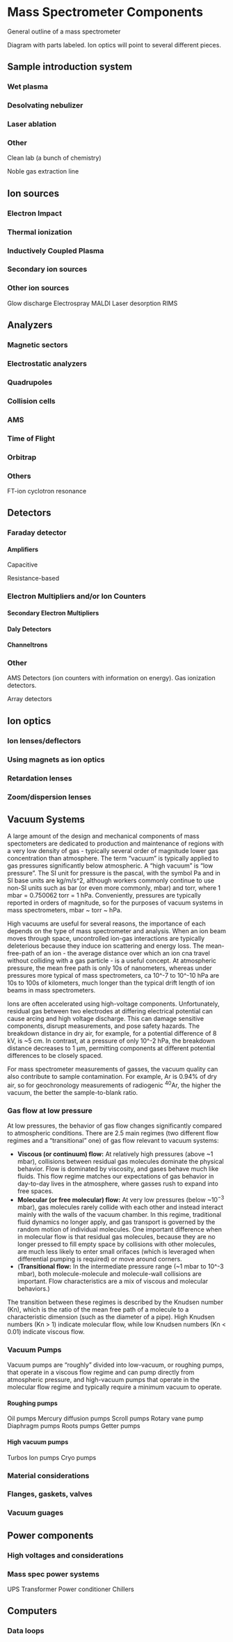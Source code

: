 # Mass Spectrometer Components

General outline of a mass spectrometer

Diagram with parts labeled. Ion optics will point to several different pieces.


## Sample introduction system

### Wet plasma

### Desolvating nebulizer

### Laser ablation

### Other

Clean lab (a bunch of chemistry)

Noble gas extraction line

## Ion sources

### Electron Impact

### Thermal ionization

### Inductively Coupled Plasma

### Secondary ion sources

### Other ion sources

Glow discharge
Electrospray
MALDI
Laser desorption
RIMS

## Analyzers

### Magnetic sectors

### Electrostatic analyzers

### Quadrupoles

### Collision cells

### AMS

### Time of Flight

### Orbitrap

### Others

FT-ion cyclotron resonance


## Detectors

### Faraday detector

#### Amplifiers

Capacitive

Resistance-based

### Electron Multipliers and/or Ion Counters

#### Secondary Electron Multipliers

#### Daly Detectors

#### Channeltrons

### Other

AMS Detectors (ion counters with information on energy). Gas ionization detectors.

Array detectors

## Ion optics

### Ion lenses/deflectors

### Using magnets as ion optics

### Retardation lenses

### Zoom/dispersion lenses

## Vacuum Systems
A large amount of the design and mechanical components of mass spectometers are dedicated to production and maintenance of regions with a very low density of gas - typically several order of magnitude lower gas concentration than atmosphere.  The term "vacuum" is typically applied to gas pressures significantly below atmospheric.  A "high vacuum" is "low pressure".  The SI unit for pressure is the pascal, with the symbol Pa and in SI base units are kg/m/s^2, although workers commonly continue to use non-SI units such as bar (or even more commonly, mbar) and torr, where 1 mbar = 0.750062 torr = 1 hPa.  Conveniently, pressures are typically reported in orders of magnitude, so for the purposes of vacuum systems in mass spectrometers, mbar ~ torr ~ hPa.

High vacuums are useful for several reasons, the importance of each depends on the type of mass spectrometer and analysis.  When an ion beam moves through space, uncontrolled ion-gas interactions are typically deleterious because they induce ion scattering and energy loss.  The mean-free-path of an ion - the average distance over which an ion cna travel without colliding with a gas particle - is a useful concept.  At atmospheric pressure, the mean free path is only 10s of nanometers, whereas under pressures more typical of mass spectrometers, ca 10^-7 to 10^-10 hPa are 10s to 100s of kilometers, much longer than the typical drift length of ion beams in mass spectrometers.

Ions are often accelerated using high-voltage components. Unfortunately, residual gas between two electrodes at differing electrical potential can cause arcing and high voltage discharge. This can damage sensitive components, disrupt measurements, and pose safety hazards.  The breakdown distance in dry air, for example, for a potential difference of 8 kV, is ~5 cm.  In contrast, at a pressure of only 10^-2 hPa, the breakdown distance decreases to 1 μm, permitting components at different potential differences to be closely spaced.

For mass spectrometer measurements of gasses, the vacuum quality can also contribute to sample contamination.  For example, Ar is 0.94% of dry air, so for geochronology measurements of radiogenic $^{40}$Ar, the higher the vacuum, the better the sample-to-blank ratio.

### Gas flow at low pressure
At low pressures, the behavior of gas flow changes significantly compared to atmospheric conditions. There are 2.5 main regimes (two different flow regimes and a "transitional" one) of gas flow relevant to vacuum systems:

- **Viscous (or continuum) flow:** At relatively high pressures (above ~1 mbar), collisions between residual gas molecules dominate the physical behavior. Flow is dominated by viscosity, and gases behave much like fluids.  This flow regime matches our expectations of gas behavior in day-to-day lives in the atmosphere, where gasses rush to expand into free spaces.
- **Molecular (or free molecular) flow:** At very low pressures (below ~10$^{-3}$ mbar), gas molecules rarely collide with each other and instead interact mainly with the walls of the vacuum chamber. In this regime, traditional fluid dynamics no longer apply, and gas transport is governed by the random motion of individual molecules.  One important difference when in molecular flow is that residual gas molecules, because they are no longer pressed to fill empty space by collisions with other molecules, are much less likely to enter small orifaces (which is leveraged when differential pumping is required) or move around corners. 
- (**Transitional flow:** In the intermediate pressure range (~1 mbar to 10^-3 mbar), both molecule-molecule and molecule-wall collisions are important. Flow characteristics are a mix of viscous and molecular behaviors.)

The transition between these regimes is described by the Knudsen number (Kn), which is the ratio of the mean free path of a molecule to a characteristic dimension (such as the diameter of a pipe). High Knudsen numbers (Kn > 1) indicate molecular flow, while low Knudsen numbers (Kn < 0.01) indicate viscous flow.

### Vacuum Pumps

Vacuum pumps are "roughly" divided into low-vacuum, or roughing pumps, that operate in a viscous flow regime and can pump directly from atmospheric pressure, and high-vacuum pumps that operate in the molecular flow regime and typically require a minimum vacuum to operate.

#### Roughing pumps 

Oil pumps
Mercury diffusion pumps
Scroll pumps
Rotary vane pump
Diaphragm pumps
Roots pumps
Getter pumps

#### High vacuum pumps

Turbos
Ion pumps
Cryo pumps

### Material considerations

### Flanges, gaskets, valves

### Vacuum guages 

## Power components

### High voltages and considerations

### Mass spec power systems

UPS
Transformer
Power conditioner
Chillers


## Computers

### Data loops

